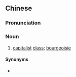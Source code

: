 {{also|资本阶级}}
==Chinese==
{{zh-forms|s=资本阶级|type=22}}

===Pronunciation===
{{zh-pron
|m=zīběn jiējí
|c=zi1 bun2 gaai1 kap1
|cat=n
}}

===Noun===
{{zh-noun}}

# {{lb|zh|communism}} [[capitalist]] [[class]]; [[bourgeoisie]]

====Synonyms====
* {{l|zh|資產階級}}